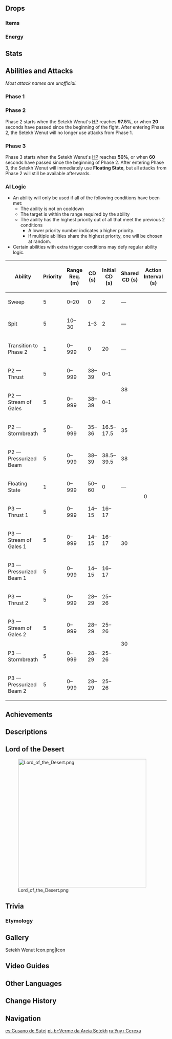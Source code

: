{{About|the Normal Boss|the exploration mechanic|Wenut}}
{{Enemy Infobox
|title    = The Last Prince of the Sands
|dmgtype  = Physical
|dmgtype2 = Anemo
|image    = Enemy Setekh Wenut.png
|weakpoint = no
|location = [[Desert of Hadramaveth]], [[Sumeru]]
|type     = Normal Bosses
|family   = Mystical Beasts
|drops    = Pseudo-Stamens
}}
{{Enemy Intro}}

==Drops==
===Items===
{{World Boss Rewards
|gem         = Vayuda Turquoise
|exclusive   = Pseudo-Stamens
|sets        = Berserker,Instructor,Lucky Dog
}}

===Energy===
{{Energy Drops
|type  = Anemo
|hp1   = 75
|o1    = 1
|hp2   = 50
|o2    = 1
|hp3   = 25
|o3    = 1
|hp4   = 0
|p4    = 2
}}

==Stats==
{{Enemy Stats
|resglobal    = 25%
|anemo_res    = 60%

|hp_ratio     = 15
|hp_type      = 2
|atk_ratio    = 6
|atk_type     = 2
|note         = The Setekh Wenut loses '''45<nowiki>%</nowiki>''' RES to elements that its Windbite Bullets were destroyed by while paralyzed.
}}

==Abilities and Attacks==
''Most attack names are unofficial.''

===Phase 1===
{{Enemy Attacks
|name_1      = Sweep
|desc_1      = Sweeps the ground in front of it with its body, dealing '''100% ATK''' as {{Color|AoE Physical DMG}}.

|name_2      = Spit
|desc_2      = Shoots 3 projectiles at the player, each dealing '''50% ATK''' as {{Color|Anemo DMG}}.

|name_3      = Transition to Phase 2
|desc_3      = Digs out of the ground, travels an arcing trajectory midair and reenters the ground, exposing itself to attacks, signifying the transition to Phase 2.
|file_3      = Setekh Wenut Arc
}}

===Phase 2===
Phase 2 starts when the Setekh Wenut's [[HP]] reaches '''97.5%''', or when '''20''' seconds have passed since the beginning of the fight. After entering Phase 2, the Setekh Wenut will no longer use attacks from Phase 1.
{{Enemy Attacks
|name_1      = Thrust
|desc_1      = Drills out of the ground from below the player, dealing '''100% ATK''' as {{Color|AoE Physical DMG}}.

|name_2      = Stream of Gales
|desc_2      = Surfaces at the center of the arena and fires countless projectiles in all directions, each dealing '''50% ATK''' as {{Color|Anemo DMG}}.

|name_3      = Stormbreath
|desc_3      = Sweeps the arena with a massive surge of Anemo energy, dealing '''100% ATK''' as {{Color|Anemo DMG}}.

|name_4      = Pressurized Beam
|desc_4      = Fires a beam of Anemo energy that deals '''100% ATK''' as {{Color|Anemo DMG}} on hit.

|name_5      = Dig
|desc_5      = Digs out of the ground and back in, exposing itself to attacks.
}}

===Phase 3===
Phase 3 starts when the Setekh Wenut's [[HP]] reaches '''50%''', or when '''60''' seconds have passed since the beginning of Phase 2. After entering Phase 3, the Setekh Wenut will immediately use '''Floating State''', but all attacks from Phase 2 will still be available afterwards.
{{Enemy Attacks
|name_1     = Floating State
|desc_1     = Suspends itself midair and conjures 6 Windbite Bullets. After some time, absorbs all Windbite Bullets and fires 3 rounds of projectiles each covering expanding circular areas of the arena. Each projectile deals '''100% ATK''' as {{Color|AoE Anemo DMG}} upon landing.
* Windbite Bullets will be destroyed when hit by {{Cryo}}/{{Electro}}/{{Hydro}}/{{Pyro}} attacks.
* If 2 Windbite Bullets are destroyed in succession, the Setekh Wenut will become paralyzed for ~10 seconds.
* While paralyzed, it also loses '''45%''' [[RES]] to the elements that its Windbite Bullets were destroyed by.
|file_1_2    = Setekh Wenut Floating State 2
|caption_1_2 = Paralyzed
|strat_1     = A {{Cryo}}/{{Electro}}/{{Hydro}}/{{Pyro}} [[Bow]] user, especially one matching the element of the team's primary damage dealer, is helpful in this fight for taking full advantage of the Setekh Wenut's paralysis. Alternatively, Coordinated Attacks from [[Raiden Shogun]]'s [[Transcendence: Baleful Omen|Elemental Skill]] or [[Swirl]] Elemental Reactions triggered on the boss itself can reliably hit the Windbite Bullets.
}}

===AI Logic===
{{See also|Cooldown#Enemy Cooldowns}}
* An ability will only be used if all of the following conditions have been met:
** The ability is not on cooldown
** The target is within the range required by the ability
** The ability has the highest priority out of all that meet the previous 2 conditions
*** A lower priority number indicates a higher priority.
*** If multiple abilities share the highest priority, one will be chosen at random.
* Certain abilities with extra trigger conditions may defy regular ability logic.
{| class="wikitable"
! Ability !! Priority !! Range Req. (m) !! style="width:80px" | CD (s) !! Initial CD (s) !! Shared CD (s) !! Action Interval (s) !! State Req.
|-
| Sweep || 5 || 0–20 || 0 || 2 || — || rowspan="15" | 0 || rowspan="3" | Phase 1
|-
| Spit || 5 || 10–30 || 1–3 || 2 || —
|-
| Transition to Phase 2 || 1 || 0–999 || 0 || 20 || — 
|-
| P2 — Thrust || 5 || 0–999 || 38–39 || 0–1 || rowspan="2" | 38 || rowspan="4" | Phase 2
|-
| P2 — Stream of Gales || 5 || 0–999 || 38–39 || 0–1
|-
| P2 — Stormbreath || 5 || 0–999 || 35–36 || 16.5–17.5 || 35
|-
| P2 — Pressurized Beam || 5 || 0–999 || 38–39 || 38.5–39.5 || 38
|-
| Floating State || 1 || 0–999 || 50–60 || 0 || — || rowspan="8" | Phase 3
|-
| P3 — Thrust 1 || 5 || 0–999 || 14–15 || 16–17 || rowspan="3" | 30
|-
| P3 — Stream of Gales 1 || 5 || 0–999 || 14–15 || 16–17
|-
| P3 — Pressurized Beam 1 || 5 || 0–999 || 14–15 || 16–17
|-
| P3 — Thrust 2 || 5 || 0–999 || 28–29 || 25–26 || rowspan="4" | 30
|-
| P3 — Stream of Gales 2 || 5 || 0–999 || 28–29 || 25–26
|-
| P3 — Stormbreath || 5 || 0–999 || 28–29 || 25–26
|-
| P3 — Pressurized Beam 2 || 5 || 0–999 || 28–29 || 25–26
|}

==Achievements==
{{Achievement Topic Table|topic=Setekh Wenut}}

==Descriptions==
{{Description|An eyeless predator from deep within the Great Red Sand that uses sound and vibrations to seek out its prey.<br />Legend has it that in the ancient past before even the concept of time was created, these creatures thrived with their progenitors and offspring in a land of verdant grass and colossal trees, traversing through slick soil like fishes diving through the wet.<br />With the passage of eons, the gifts of heaven has long reduced the soils to sand, rendering a great many creatures extinct. This branch of their genus was able to survive by adapting more toward earth-based living, and became known as the "Wenut."<br />Some desert folk still mistakenly believe that sandworms are the final point of a quicksand eel's life cycle, likely due to superficial similarities between the species' behaviors.|[[Archive]]}}

==Lord of the Desert==
{{Description|Legend has it that in the distant past, the scorching desert was once home to fragrant flowers and giant trees, and was inhabited by countless birds and beasts. Legend also has it that the only ones who remember it are the blind predators respectfully and fearfully referred to as "Wenut."}}
[[File:Lord of the Desert.png|400px]]

==Trivia==
===Etymology===
{{Transclude|Land of Upper Setekh|Etymology}}{{Transclude|Wenut|Etymology}}

==Gallery==
<gallery>
Setekh Wenut Icon.png|Icon
</gallery>

==Video Guides==
{{EVT
|video1   = https://youtu.be/rnd0vVBmYiw
|caption1 = Detailed and Easy Setekh Wenut Guide
}}

==Other Languages==
{{Other Languages
|en      = Setekh Wenut
|zhs     = 风蚀沙虫
|zhs_rm  = Fēngshí Shāchóng
|zht     = 風蝕沙蟲
|zht_rm  = Fēngshí Shāchóng
|zh_tl   = Wind-Eroded Sand Worm
|ja      = 風蝕ウェネト
|ja_rm   = Fuushoku Weneto
|ja_tl   = Wind-Eroded Wenut
|ko      = 바람 침식 모래 벌레
|ko_tl   = Wind Erosion Sand Worm
|es      = Gusano de Sutej
|es_tl   = Worm of Setekh
|fr      = Wenut de Setekh
|fr_tl   = Wenut of Setekh
|ru      = Унут Сетеха
|ru_tl   = Setekh Unut
|th      = Setekh Wenut
|vi      = Setekh Wenut
|de      = Setekh Wenut
|id      = Setekh Wenut
|pt      = Verme de Areia Setekh
|pt_tl   = 
|tr      = Setekh Solucanı
|tr_tl   = 
|it      = Unut del Setekh
|it_tl   = Setekh's Unut
}}

==Change History==
{{Change History|3.4}}

==Navigation==
{{Enemy Navbox|Bosses}}

[[es:Gusano de Sutej]]
[[pt-br:Verme da Areia Setekh]]
[[ru:Унут Сетеха]]